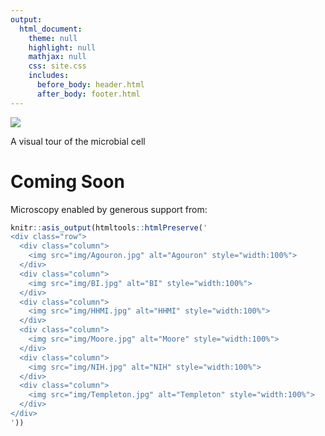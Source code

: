 ```yaml
---
output: 
  html_document:
    theme: null
    highlight: null
    mathjax: null
    css: site.css
    includes:
      before_body: header.html
      after_body: footer.html
---
```


![](HeaderImage.jpg)

A visual tour of the microbial cell

# Coming Soon

Microscopy enabled by generous support from:

```r
knitr::asis_output(htmltools::htmlPreserve('
<div class="row">
  <div class="column">
    <img src="img/Agouron.jpg" alt="Agouron" style="width:100%">
  </div>
  <div class="column">
    <img src="img/BI.jpg" alt="BI" style="width:100%">
  </div>
  <div class="column">
    <img src="img/HHMI.jpg" alt="HHMI" style="width:100%">
  </div>
  <div class="column">
    <img src="img/Moore.jpg" alt="Moore" style="width:100%">
  </div>
  <div class="column">
    <img src="img/NIH.jpg" alt="NIH" style="width:100%">
  </div>
  <div class="column">
    <img src="img/Templeton.jpg" alt="Templeton" style="width:100%">
  </div>
</div>
'))
```
